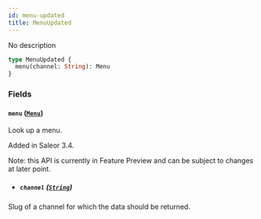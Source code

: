 ```yaml
---
id: menu-updated
title: MenuUpdated
---
```


No description

```graphql
type MenuUpdated {
  menu(channel: String): Menu
}
```

### Fields

#### `menu` ([`Menu`](../../../developer/api-reference/objects/menu))

Look up a menu.

Added in Saleor 3.4.

Note: this API is currently in Feature Preview and can be subject to changes at later point.

- ##### `channel` ([`String`](../../../developer/api-reference/scalars/string))

Slug of a channel for which the data should be returned.
